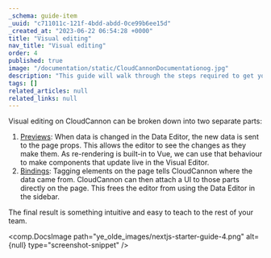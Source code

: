 ```yaml
---
_schema: guide-item
_uuid: "c711011c-121f-4bdd-abdd-0ce99b6ee15d"
_created_at: "2023-06-22 06:54:28 +0000"
title: "Visual editing"
nav_title: "Visual editing"
order: 4
published: true
image: "/documentation/static/CloudCannonDocumentationog.jpg"
description: "This guide will walk through the steps required to get your Next.js site built, editable and live on CloudCannon."
tags: []
related_articles: null
related_links: null
---
```


Visual editing on CloudCannon can be broken down into two separate parts:

1. [Previews](/documentation/articles/live-editing-with-vue/)\: When data is changed in the Data Editor, the new data is sent to the page props.
This allows the editor to see the changes as they make them.
As re-rendering is built-in to Vue, we can use that behaviour to make components that update live in the Visual Editor.
2. [Bindings](/documentation/articles/what-are-visual-data-bindings/)\: Tagging elements on the page tells CloudCannon where the data came from.
CloudCannon can then attach a UI to those parts directly on the page. This frees the editor from using the Data Editor in the sidebar.

The final result is something intuitive and easy to teach to the rest of your team.

<comp.DocsImage path="ye_olde_images/nextjs-starter-guide-4.png" alt={null} type="screenshot-snippet" />
